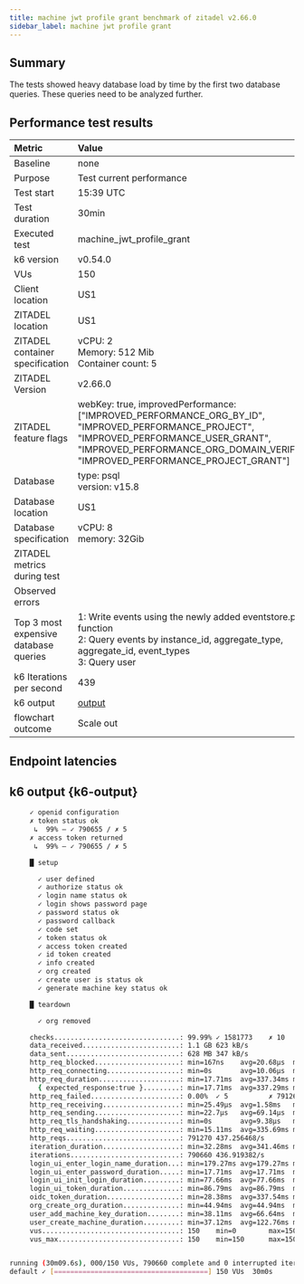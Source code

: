 ```yaml
---
title: machine jwt profile grant benchmark of zitadel v2.66.0
sidebar_label: machine jwt profile grant
---
```


## Summary

The tests showed heavy database load by time by the first two database queries. These queries need to be analyzed further.

## Performance test results

| Metric                                | Value                                                                                                                                                                                                                                  |
| :------------------------------------ | :------------------------------------------------------------------------------------------------------------------------------------------------------------------------------------------------------------------------------------- |
| Baseline                              | none                                                                                                                                                                                                                                   |
| Purpose                               | Test current performance                                                                                                                                                                                                               |
| Test start                            | 15:39 UTC                                                                                                                                                                                                                              |
| Test duration                         | 30min                                                                                                                                                                                                                                  |
| Executed test                         | machine_jwt_profile_grant                                                                                                                                                                                                              |
| k6 version                            | v0.54.0                                                                                                                                                                                                                                |
| VUs                                   | 150                                                                                                                                                                                                                                    |
| Client location                       | US1                                                                                                                                                                                                                                    |
| ZITADEL location                      | US1                                                                                                                                                                                                                                    |
| ZITADEL container specification       | vCPU: 2<br/> Memory: 512 Mib <br/>Container count: 5                                                                                                                                                                                   |
| ZITADEL Version                       | v2.66.0                                                                                                                                                                                                                                |
| ZITADEL feature flags                 | webKey: true, improvedPerformance: \[\"IMPROVED_PERFORMANCE_ORG_BY_ID\", \"IMPROVED_PERFORMANCE_PROJECT\", \"IMPROVED_PERFORMANCE_USER_GRANT\", \"IMPROVED_PERFORMANCE_ORG_DOMAIN_VERIFIED\", \"IMPROVED_PERFORMANCE_PROJECT_GRANT\"\] |
| Database                              | type: psql<br />version: v15.8                                                                                                                                                                                                         |
| Database location                     | US1                                                                                                                                                                                                                                    |
| Database specification                | vCPU: 8<br/> memory: 32Gib                                                                                                                                                                                                             |
| ZITADEL metrics during test           |                                                                                                                                                                                                                                        |
| Observed errors                       |                                                                                                                                                                                                                                        |
| Top 3 most expensive database queries | 1: Write events using the newly added eventstore.push function<br/>2: Query events by instance_id, aggregate_type, aggregate_id, event_types<br/>3: Query user<br/>                                                                    |
| k6 Iterations per second              | 439                                                                                                                                                                                                                                    |
| k6 output                             | [output](#k6-output)                                                                                                                                                                                                                   |
| flowchart outcome                     | Scale out                                                                                                                                                                                                                              |

## Endpoint latencies



<BenchmarkChart testResults={OutputSource} />

## k6 output {k6-output}

```bash
     ✓ openid configuration
     ✗ token status ok
      ↳  99% — ✓ 790655 / ✗ 5
     ✗ access token returned
      ↳  99% — ✓ 790655 / ✗ 5

     █ setup

       ✓ user defined
       ✓ authorize status ok
       ✓ login name status ok
       ✓ login shows password page
       ✓ password status ok
       ✓ password callback
       ✓ code set
       ✓ token status ok
       ✓ access token created
       ✓ id token created
       ✓ info created
       ✓ org created
       ✓ create user is status ok
       ✓ generate machine key status ok

     █ teardown

       ✓ org removed

     checks...............................: 99.99% ✓ 1581773    ✗ 10
     data_received........................: 1.1 GB 623 kB/s
     data_sent............................: 628 MB 347 kB/s
     http_req_blocked.....................: min=167ns    avg=20.68µs  max=493.59ms p(50)=468ns    p(95)=717ns    p(99)=928ns
     http_req_connecting..................: min=0s       avg=10.06µs  max=388.27ms p(50)=0s       p(95)=0s       p(99)=0s
     http_req_duration....................: min=17.71ms  avg=337.34ms max=16.27s   p(50)=249.03ms p(95)=888.75ms p(99)=1.4s
       { expected_response:true }.........: min=17.71ms  avg=337.29ms max=3.56s    p(50)=249.03ms p(95)=888.7ms  p(99)=1.4s
     http_req_failed......................: 0.00%  ✓ 5          ✗ 791265
     http_req_receiving...................: min=25.49µs  avg=1.58ms   max=539.43ms p(50)=89.69µs  p(95)=7.55ms   p(99)=23.46ms
     http_req_sending.....................: min=22.7µs   avg=69.14µs  max=480.23ms p(50)=59.16µs  p(95)=85.15µs  p(99)=129.88µs
     http_req_tls_handshaking.............: min=0s       avg=9.38µs   max=98.15ms  p(50)=0s       p(95)=0s       p(99)=0s
     http_req_waiting.....................: min=15.11ms  avg=335.69ms max=16.26s   p(50)=246.91ms p(95)=888.27ms p(99)=1.4s
     http_reqs............................: 791270 437.256468/s
     iteration_duration...................: min=32.28ms  avg=341.46ms max=16.27s   p(50)=253ms    p(95)=892.49ms p(99)=1.41s
     iterations...........................: 790660 436.919382/s
     login_ui_enter_login_name_duration...: min=179.27ms avg=179.27ms max=179.27ms p(50)=179.27ms p(95)=179.27ms p(99)=179.27ms
     login_ui_enter_password_duration.....: min=17.71ms  avg=17.71ms  max=17.71ms  p(50)=17.71ms  p(95)=17.71ms  p(99)=17.71ms
     login_ui_init_login_duration.........: min=77.66ms  avg=77.66ms  max=77.66ms  p(50)=77.66ms  p(95)=77.66ms  p(99)=77.66ms
     login_ui_token_duration..............: min=86.79ms  avg=86.79ms  max=86.79ms  p(50)=86.79ms  p(95)=86.79ms  p(99)=86.79ms
     oidc_token_duration..................: min=28.38ms  avg=337.54ms max=16.27s   p(50)=249.17ms p(95)=889.01ms p(99)=1.4s
     org_create_org_duration..............: min=44.94ms  avg=44.94ms  max=44.94ms  p(50)=44.94ms  p(95)=44.94ms  p(99)=44.94ms
     user_add_machine_key_duration........: min=38.11ms  avg=66.64ms  max=160.59ms p(50)=60.28ms  p(95)=104.99ms p(99)=112.5ms
     user_create_machine_duration.........: min=37.12ms  avg=122.76ms max=1.03s    p(50)=78.25ms  p(95)=266.95ms p(99)=306.94ms
     vus..................................: 150    min=0        max=150
     vus_max..............................: 150    min=150      max=150


running (30m09.6s), 000/150 VUs, 790660 complete and 0 interrupted iterations
default ✓ [======================================] 150 VUs  30m0s
```
